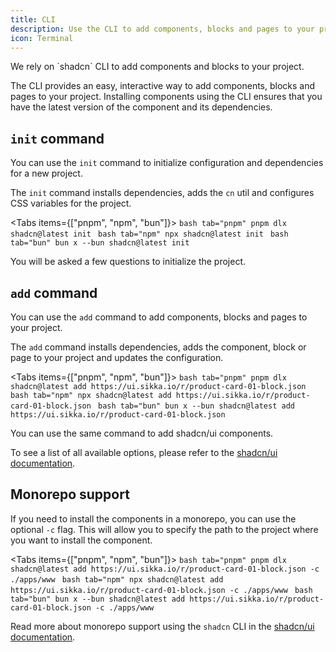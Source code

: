 ```yaml
---
title: CLI
description: Use the CLI to add components, blocks and pages to your project.
icon: Terminal
---
```


<Callout>
We rely on `shadcn` CLI to add components and blocks to your project.
</Callout>

The CLI provides an easy, interactive way to add components, blocks and pages to your project.
Installing components using the CLI ensures that you have the latest version of the component and its dependencies.

## `init` command

You can use the `init` command to initialize configuration and dependencies for a new project.

The `init` command installs dependencies, adds the `cn` util and configures CSS variables for the project.

<Tabs items={["pnpm", "npm", "bun"]}>
    ```bash tab="pnpm"
    pnpm dlx shadcn@latest init
    ```
    ```bash tab="npm"
    npx shadcn@latest init
    ```
    ```bash tab="bun"
    bun x --bun shadcn@latest init
    ```
</Tabs>

You will be asked a few questions to initialize the project.

## `add` command

You can use the `add` command to add components, blocks and pages to your project.

The `add` command installs dependencies, adds the component, block or page to your project and updates the configuration.

<Tabs items={["pnpm", "npm", "bun"]}>
    ```bash tab="pnpm"
    pnpm dlx shadcn@latest add https://ui.sikka.io/r/product-card-01-block.json
    ```
    ```bash tab="npm"
    npx shadcn@latest add https://ui.sikka.io/r/product-card-01-block.json
    ```
    ```bash tab="bun"
    bun x --bun shadcn@latest add https://ui.sikka.io/r/product-card-01-block.json
    ```
</Tabs>

You can use the same command to add shadcn/ui components. 

To see a list of all available options, please refer to the [shadcn/ui documentation](https://ui.shadcn.com/docs/cli).


## Monorepo support

If you need to install the components in a monorepo, you can use the optional `-c` flag. 
This will allow you to specify the path to the project where you want to install the component.

<Tabs items={["pnpm", "npm", "bun"]}>
    ```bash tab="pnpm"
    pnpm dlx shadcn@latest add https://ui.sikka.io/r/product-card-01-block.json -c ./apps/www
    ```
    ```bash tab="npm"
    npx shadcn@latest add https://ui.sikka.io/r/product-card-01-block.json -c ./apps/www
    ```
    ```bash tab="bun"
    bun x --bun shadcn@latest add https://ui.sikka.io/r/product-card-01-block.json -c ./apps/www
    ```
</Tabs>

Read more about monorepo support using the `shadcn` CLI in the [shadcn/ui documentation](https://ui.shadcn.com/docs/monorepo).




